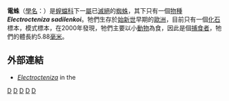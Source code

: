 {{Speciesbox
| taxon = Electrocteniza sadilenkoi
| binomial_authority = Eskov & Zonstein, 2000
| fossil_range = {{fossil_range|50|44}}早[[始新世|始新世]]
| parent_authority = {{tsl|en|Kirill Eskov||Eskov}} & [[Sergei_Zonstein|Zonstein]], 2000
| extinct = yes
}}
'''電蛛'''（[[學名|學名]]：{{lang|la|'''''Electrocteniza'''''}}）是[[螲蟷科|螲蟷科]]下一[[屬|屬]]已[[滅絕|滅絕]]的[[蜘蛛|蜘蛛]]，其下只有一個[[物種|物種]]'''''Electrocteniza sadilenkoi'''''。牠們生存於[[始新世|始新世]]早期的[[歐洲|歐洲]]，目前只有一個[[化石|化石]]標本，模式標本，在2000年發現，牠們主要以小[[動物|動物]]為食，因此是個[[捕食者|捕食者]]，牠們的體長約5.88[[毫米|毫米]]。

== 外部連結 ==
*[http://Paleobiology%20database ''Electrocteniza'']{{dead link|date=2018年1月 |bot=InternetArchiveBot |fix-attempted=yes }} in the {{tsl|en|Paleobiology Database||Paleobiology Database}}

{{蜘蛛小作品}}
{{古生物小作品}}
{{Taxonbar}}
[[Category:2000年描述的动物|D]]
[[Category:始新世動物|D]]
[[Category:螲蟷科|D]]
[[Category:史前蛛形綱|D]]
[[Category:始新世節肢動物|D]]